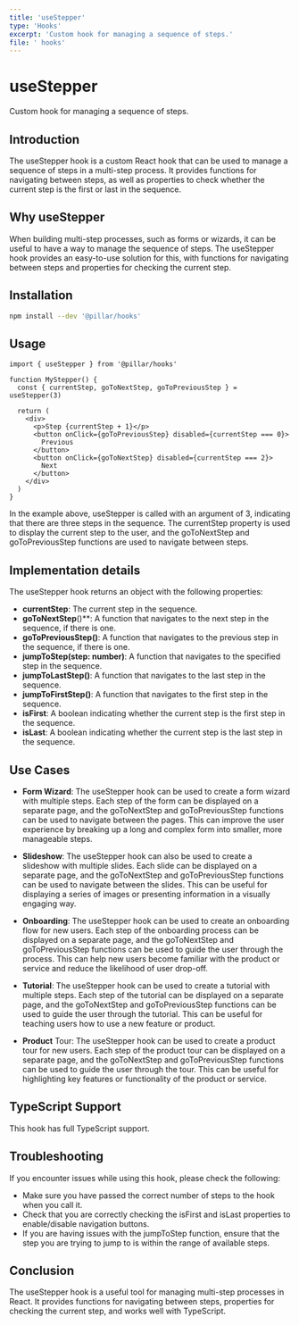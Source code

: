 ```yaml
---
title: 'useStepper'
type: 'Hooks'
excerpt: 'Custom hook for managing a sequence of steps.'
file: ' hooks'
---
```


# useStepper

Custom hook for managing a sequence of steps.

## Introduction

The useStepper hook is a custom React hook that can be used to manage a sequence of steps in a multi-step process. It provides functions for navigating between steps, as well as properties to check whether the current step is the first or last in the sequence.

## Why useStepper

When building multi-step processes, such as forms or wizards, it can be useful to have a way to manage the sequence of steps. The useStepper hook provides an easy-to-use solution for this, with functions for navigating between steps and properties for checking the current step.

## Installation

```bash
npm install --dev '@pillar/hooks'
```

## Usage

```tsx showLineNumbers title="Stepper.tsx"
import { useStepper } from '@pillar/hooks'

function MyStepper() {
  const { currentStep, goToNextStep, goToPreviousStep } = useStepper(3)

  return (
    <div>
      <p>Step {currentStep + 1}</p>
      <button onClick={goToPreviousStep} disabled={currentStep === 0}>
        Previous
      </button>
      <button onClick={goToNextStep} disabled={currentStep === 2}>
        Next
      </button>
    </div>
  )
}
```

In the example above, useStepper is called with an argument of 3, indicating that there are three steps in the sequence. The currentStep property is used to display the current step to the user, and the goToNextStep and goToPreviousStep functions are used to navigate between steps.

## Implementation details

The useStepper hook returns an object with the following properties:

- **currentStep**: The current step in the sequence.
- **goToNextStep**()\*\*: A function that navigates to the next step in the sequence, if there is one.
- **goToPreviousStep()**: A function that navigates to the previous step in the sequence, if there is one.
- **jumpToStep(step: number)**: A function that navigates to the specified step in the sequence.
- **jumpToLastStep()**: A function that navigates to the last step in the sequence.
- **jumpToFirstStep()**: A function that navigates to the first step in the sequence.
- **isFirst**: A boolean indicating whether the current step is the first step in the sequence.
- **isLast**: A boolean indicating whether the current step is the last step in the sequence.

## Use Cases

- **Form Wizard**: The useStepper hook can be used to create a form wizard with multiple steps. Each step of the form can be displayed on a separate page, and the goToNextStep and goToPreviousStep functions can be used to navigate between the pages. This can improve the user experience by breaking up a long and complex form into smaller, more manageable steps.

- **Slideshow**: The useStepper hook can also be used to create a slideshow with multiple slides. Each slide can be displayed on a separate page, and the goToNextStep and goToPreviousStep functions can be used to navigate between the slides. This can be useful for displaying a series of images or presenting information in a visually engaging way.

- **Onboarding**: The useStepper hook can be used to create an onboarding flow for new users. Each step of the onboarding process can be displayed on a separate page, and the goToNextStep and goToPreviousStep functions can be used to guide the user through the process. This can help new users become familiar with the product or service and reduce the likelihood of user drop-off.

- **Tutorial**: The useStepper hook can be used to create a tutorial with multiple steps. Each step of the tutorial can be displayed on a separate page, and the goToNextStep and goToPreviousStep functions can be used to guide the user through the tutorial. This can be useful for teaching users how to use a new feature or product.

- **Product** Tour: The useStepper hook can be used to create a product tour for new users. Each step of the product tour can be displayed on a separate page, and the goToNextStep and goToPreviousStep functions can be used to guide the user through the tour. This can be useful for highlighting key features or functionality of the product or service.

## TypeScript Support

This hook has full TypeScript support.

## Troubleshooting

If you encounter issues while using this hook, please check the following:

- Make sure you have passed the correct number of steps to the hook when you call it.
- Check that you are correctly checking the isFirst and isLast properties to enable/disable navigation buttons.
- If you are having issues with the jumpToStep function, ensure that the step you are trying to jump to is within the range of available steps.

## Conclusion

The useStepper hook is a useful tool for managing multi-step processes in React. It provides functions for navigating between steps, properties for checking the current step, and works well with TypeScript.

